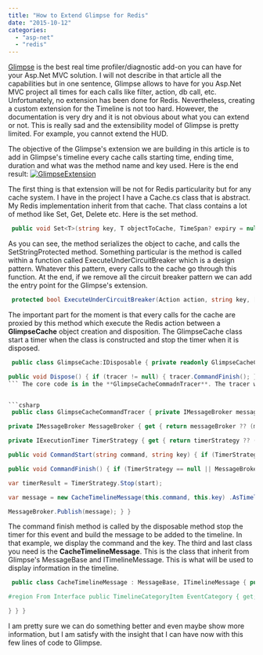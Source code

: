 ```yaml
---
title: "How to Extend Glimpse for Redis"
date: "2015-10-12"
categories: 
  - "asp-net"
  - "redis"
---
```


[Glimpse](http://getglimpse.com/) is the best real time profiler/diagnostic add-on you can have for your Asp.Net MVC solution. I will not describe in that article all the capabilities but in one sentence, Glimpse allows to have for you Asp.Net MVC project all times for each calls like filter, action, db call, etc. Unfortunately, no extension has been done for Redis. Nevertheless, creating a custom extension for the Timeline is not too hard. However, the documentation is very dry and it is not obvious about what you can extend or not. This is really sad and the extensibility model of Glimpse is pretty limited. For example, you cannot extend the HUD.

The objective of the Glimpse's extension we are building in this article is to add in Glimpse's timeline every cache calls starting time, ending time, duration and what was the method name and key used. Here is the end result: [![GlimpseExtension](http://patrickdesjardins.com/blog/wp-content/uploads/2015/07/GlimpseExtension-400x288.png)](http://patrickdesjardins.com/blog/how-to-extend-glimpse-for-redis/glimpseextension)

The first thing is that extension will be not for Redis particularity but for any cache system. I have in the project I have a Cache.cs class that is abstract. My Redis implementation inherit from that cache. That class contains a lot of method like Set, Get, Delete etc. Here is the set method. 
```csharp
 public void Set<T>(string key, T objectToCache, TimeSpan? expiry = null) { if (string.IsNullOrEmpty(key)) { throw new ArgumentNullException("key"); } if (this.isCacheEnable) { var serializedObjectToCache = Serialization.Serialize(objectToCache); if (!this.ExecuteUnderCircuitBreaker(()=>this.SetStringProtected(key, serializedObjectToCache, expiry),key)) { Log.Error(string.Format("Cannot Set {0}", key)); } } } 
```

As you can see, the method serializes the object to cache, and calls the SetStringProtected method. Something particular is the method is called within a function called ExecuteUnderCircuitBreaker which is a design pattern. Whatever this pattern, every calls to the cache go through this function. At the end, if we remove all the circuit breaker pattern we can add the entry point for the Glimpse's extension.


```csharp
 protected bool ExecuteUnderCircuitBreaker(Action action, string key, [CallerMemberName]string callerMemberName="") { using (var glimpse = new GlimpseCache(key, callerMemberName)) { //Code removed here about circuit breaker action(); } } 
```

The important part for the moment is that every calls for the cache are proxied by this method which execute the Redis action between a **GlimpseCache** object creation and disposition. The GlimpseCache class start a timer when the class is constructed and stop the timer when it is disposed.


```csharp
 public class GlimpseCache:IDisposable { private readonly GlimpseCacheCommandTracer tracer; public GlimpseCache(string key, string commandName) { this.tracer = new GlimpseCacheCommandTracer(); tracer.CommandStart(commandName, key); }

public void Dispose() { if (tracer != null) { tracer.CommandFinish(); } } } 
``` The core code is in the **GlimpseCacheCommadnTracer**. The tracer will use the IMessageBroker and IExecutionTimer to know the configuration. This will get from the configuration file (web.config) Glimpse's configurations but also if this one is active or not. It will also give you a hook to the timer start and stop. This will allow us to get into the timeline by publishing an event. This class also configure how to display the information. You can define the label, the color and the highlight.


```csharp
 public class GlimpseCacheCommandTracer { private IMessageBroker messageBroker; private IExecutionTimer timerStrategy;

private IMessageBroker MessageBroker { get { return messageBroker ?? (messageBroker = GlimpseConfiguration.GetConfiguredMessageBroker()); } set { messageBroker = value; } }

private IExecutionTimer TimerStrategy { get { return timerStrategy ?? (timerStrategy = GlimpseConfiguration.GetConfiguredTimerStrategy()()); } set { timerStrategy = value; } } private const string LABEL = "Cache"; private const string COLOR = "#555"; private const string COLOR\_HIGHLIGHT = "#55ff55"; private string command; private string key; private TimeSpan start;

public void CommandStart(string command, string key) { if (TimerStrategy == null) return; this.start = TimerStrategy.Start(); this.command = command; this.key = key; }

public void CommandFinish() { if (TimerStrategy == null || MessageBroker == null) return;

var timerResult = TimerStrategy.Stop(start);

var message = new CacheTimelineMessage(this.command, this.key) .AsTimelineMessage(command + ": " + key, new TimelineCategoryItem(LABEL, COLOR, COLOR\_HIGHLIGHT)) .AsTimedMessage(timerResult);

MessageBroker.Publish(message); } } 
```

The command finish method is called by the disposable method stop the timer for this event and build the message to be added to the timeline. In that example, we display the command and the key. The third and last class you need is the **CacheTimelineMessage**. This is the class that inherit from Glimpse's MessageBase and ITimelineMessage. This is what will be used to display information in the timeline.


```csharp
 public class CacheTimelineMessage : MessageBase, ITimelineMessage { public string Command { get; set; } public string Key { get; set; }

#region From Interface public TimelineCategoryItem EventCategory { get; set; } public string EventName { get; set; } public string EventSubText { get; set; } public TimeSpan Duration { get; set; } public TimeSpan Offset { get; set; } public DateTime StartTime { get; set; } #endregion public CacheTimelineMessage(string command, string key) { this.Command = command; this.Key = key;

} } } 
```

I am pretty sure we can do something better and even maybe show more information, but I am satisfy with the insight that I can have now with this few lines of code to Glimpse.
